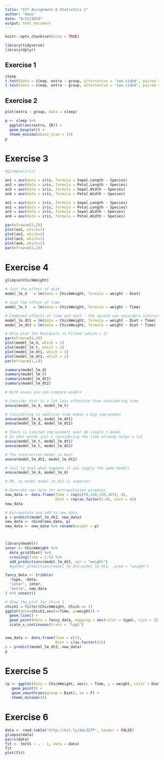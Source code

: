 ```yaml
---
title: "ICT Assignment 6 Statistics 2"
author: "Hans"
date: "9/13/2019"
output: html_document
---
```


```r
knitr::opts_chunk$set(echo = TRUE)
```

```r
library(tidyverse)
library(dplyr)
```

## Exercise 1

```r
sleep
t.test(data = sleep, extra ~ group, alternative = 'two.sided', paired = FALSE)
t.test(data = sleep, extra ~ group, alternative = 'two.sided', paired = TRUE)

```

## Exercise 2

```r
plot(extra ~ group, data = sleep)

p <- sleep %>% 
  ggplot(aes(extra, ID)) + 
  geom_boxplot() + 
  theme_minimal(base_size = 15)
p 


```


# Exercise 3

```r
#glimpse(iris)

an1 = aov(data = iris, formula = Sepal.Length ~ Species)
an2 = aov(data = iris, formula = Petal.Length ~ Species)
an3 = aov(data = iris, formula = Sepal.Width ~ Species)
an4 = aov(data = iris, formula = Petal.Width ~ Species)

an1 = aov(data = iris, formula = Sepal.Length ~ Species)
an2 = aov(data = iris, formula = Petal.Length ~ Species)
an3 = aov(data = iris, formula = Sepal.Width ~ Species)
an4 = aov(data = iris, formula = Petal.Width ~ Species)

par(mfrow=c(2,2))
plot(an1, which=1)
plot(an2, which=1)
plot(an3, which=1)
plot(an4, which=1)
par(mfrow=c(1,1))

```


# Exercise 4

```r

glimpse(ChickWeight)

# Just the effect of diet
model_lm_d   = lm(data = ChickWeight, formula = weight ~ Diet)

# Just the effect of time
model_lm_t   = lm(data = ChickWeight, formula = weight ~ Time)

# Combined effects of time and diet - the second one considers interaction
model_lm_dt1 = lm(data = ChickWeight, formula = weight ~ Diet + Time)
model_lm_dt2 = lm(data = ChickWeight, formula = weight ~ Diet * Time)

# Only plot the Residuals vs Fitted (which = 1)
par(mfrow=c(2,2))
plot(model_lm_d, which = 1)
plot(model_lm_t, which = 1)
plot(model_lm_dt1, which = 1)
plot(model_lm_dt2, which = 1)
par(mfrow=c(1,1))

summary(model_lm_d)
summary(model_lm_t)
summary(model_lm_dt1)
summary(model_lm_dt2)

# With anova you can compare models

# Consider diet is a lot less effective than considering time
anova(model_lm_d, model_lm_t)

# Considering in addition time makes a big improvemen
anova(model_lm_d, model_lm_dt1)
anova(model_lm_d, model_lm_dt2)

# There is limited improvement over de simple t model
# In oher words just c considering the time already helps a lot
anova(model_lm_t, model_lm_dt1)
anova(model_lm_t, model_lm_dt2)

# The interaction model is best
anova(model_lm_dt1, model_lm_dt2)

# Just to test what happens if you supply the same models
anova(model_lm_d, model_lm_d)

# OK, so model model_lm_dt2 is superior

# Generate new data for extrapolation purposes
new_data <- data.frame(Time = rep(c(50,100,150,365), 4), 
                       Diet = rep(as.factor(1:4), each = 4))
new_data

# Extrapolate and add to new_data
p = predict(model_lm_dt2, new_data)
new_data <- cbind(new_data, p)
new_data <- new_data %>% rename(weight = p)



library(modelr)
inter <- ChickWeight %>%
  data_grid(Diet) %>%
  crossing(Time = 1:5) %>%
  add_predictions(model_lm_dt2, var = "weight")
  #gather_predictions(model_lm_dt2,model_lm_dt1, .pred = "weight")

fancy_data <- tribble(
  ~type, ~data,
  "inter", inter,
  "extra", new_data
) %>% unnest()

# Show the plot for Chick 1 
chick1 = filter(ChickWeight, Chick == 1)
ggplot(data=chick1,aes(x=Time, y=weight)) +
  geom_line() +
  geom_point(data = fancy_data, mapping = aes(color = type), size = 3) +
  scale_x_continuous(trans = "log2")


new_data <- data.frame(Time = c(1), 
                       Diet = c(as.factor(15))
p = predict(model_lm_dt2, new_data)
p
```




# Exercise 5

```r
(p <- ggplot(data = ChickWeight, aes(x = Time, y = weight, color = Diet)) + 
   geom_point() + 
   geom_smooth(aes(group = Diet), se = F) + 
   theme_minimal())
```


# Exercise 6

```r
data <- read.table('http://bit.ly/2mcJ2TP', header = FALSE)
glimpse(data)
pairs(data)
fit <- lm(V1 ~ . - 1, data = data)
fit
plot(fit)
```

